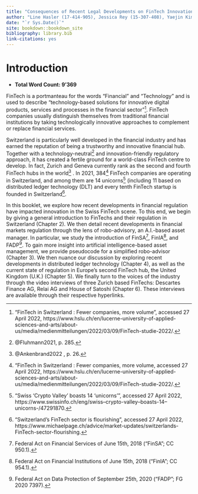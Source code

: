 ```yaml
--- 
title: "Consequences of Recent Legal Developments on FinTech Innovation in Switzerland: A Robo-Advisory Case Study"
author: "Line Hasler (17-414-905), Jessica Rey (15-307-408), Yaejin Kim (19-771-492), Philipp Pag (15-056-328)"
date: "`r Sys.Date()`"
site: bookdown::bookdown_site
bibliography: library.bib
link-citations: yes
---
```


# Introduction

* **Total Word Count: 9'369 ** 


FinTech is a portmanteau for the words “Financial” and “Technology” and is used to describe “technology-based solutions for innovative digital products, services and processes in the financial sector”^[“FinTech in Switzerland : Fewer companies, more volume”, accessed 27 April 2022, https://www.hslu.ch/en/lucerne-university-of-applied-sciences-and-arts/about-us/media/medienmitteilungen/2022/03/09/FinTech-studie-2022/.]. FinTech companies usually distinguish themselves from traditional financial institutions by taking technologically innovative approaches to complement or replace financial services. 

Switzerland is particularly well developed in the financial industry and has earned the reputation of being a trustworthy and innovative financial hub. Together with a technology-neutral^[@Fluhmann2021, p. 285.] and innovation-friendly regulatory approach, it has created a fertile ground for a world-class FinTech centre to develop. In fact, Zurich and Geneva currently rank as the second and fourth FinTech hubs in the world^[@Ankenbrand2022
, p. 26.] . In 2021, 384^[“FinTech in Switzerland : Fewer companies, more volume, accessed 27 April 2022, https://www.hslu.ch/en/lucerne-university-of-applied-sciences-and-arts/about-us/media/medienmitteilungen/2022/03/09/FinTech-studie-2022/.] FinTech companies are operating in Switzerland, and among them are 14 unicorns^[“Swiss ‘Crypto Valley’ boasts 14 ‘unicorns’”, accessed 27 April 2022, https://www.swissinfo.ch/eng/swiss--crypto-valley--boasts-14--unicorns-/47291870.] (including 11 based on distributed ledger technology (DLT) and every tenth FinTech startup is founded in Switzerland^[“Switzerland’s FinTech sector is flourishing”, accessed 27 April 2022, https://www.michaelpage.ch/advice/market-updates/switzerlands-FinTech-sector-flourishing.]. 

In this booklet, we explore how recent developments in financial regulation have impacted innovation in the Swiss FinTech scene. To this end, we begin by giving a general introduction to FinTechs and their regulation in Switzerland (Chapter 2). We then detail recent developments in financial markets regulation through the lens of robo-advisory, an A.I.-based asset manager. In particular, we study the introduction of FinSA^[Federal Act on Financial Services of June 15th, 2018 (“FinSA”; CC 950.1).], FinIA^[Federal Act on Financial Institutions of June 15th, 2018 (“FinIA”; CC 954.1).], and FADP^[Federal Act on Data Protection of September 25th, 2020 (“FADP”; FG 2020 7397).]. To gain more insight into artificial intelligence-based asset management, we provide pseudocode for a simplified robo-advisor (Chapter 3). We then nuance our discussion by exploring recent developments in distributed ledger technology (Chapter 4), as well as the current state of regulation in Europe’s second FinTech hub, the United Kingdom (U.K.) (Chapter 5). We finally turn to the voices of the industry through the video interviews of three Zurich based FinTechs: Descartes Finance AG, Relai AG and House of Satoshi (Chapter 6). These interviews are available through their respective hyperlinks.   




